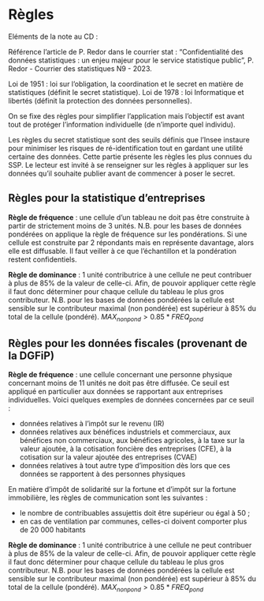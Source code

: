 # Règles {#sec-regles}

Eléments de la note au CD :

Référence l'article de P. Redor dans le courrier stat : "Confidentialité des données statistiques : un enjeu majeur pour le service statistique public", P. Redor - Courrier des statistiques N9 - 2023.

Loi de 1951 : loi sur l'obligation, la coordination et le secret en matière de statistiques (définit le secret statistique).
Loi de 1978 : loi Informatique et libertés (définit la protection des données personnelles).

On se fixe des règles pour simplifier l'application mais l'objectif est avant tout de protéger l'information individuelle (de n'importe quel individu).

Les règles du secret statistique sont des seuils définis que l'Insee instaure pour minimiser les risques de ré-identification tout en gardant une utilité certaine des données. Cette partie présente les règles les plus connues du SSP. Le lecteur est invité à se renseigner sur les règles à appliquer sur les données qu'il souhaite publier avant de commencer à poser le secret.

## Règles pour la statistique d'entreprises

**Règle de fréquence** : une cellule d'un tableau ne doit pas être construite à partir de strictement moins de 3 unités. N.B. pour les bases de données pondérées on applique la règle de fréquence sur les pondérations. Si une cellule est construite par 2 répondants mais en représente davantage, alors elle est diffusable. Il faut veiller à ce que l'échantillon et la pondération restent confidentiels.

**Règle de dominance** : 1 unité contributrice à une cellule ne peut contribuer à plus de 85% de la valeur de celle-ci. Afin, de pouvoir appliquer cette règle il faut donc déterminer pour chaque cellule du tableau le plus gros contributeur. N.B. pour les bases de données pondérées la cellule est sensible sur le contributeur maximal (non pondérée) est supérieur à 85% du total de la cellule (pondéré). $MAX_{nonpond} > 0.85*FREQ_{pond}$

## Règles pour les données fiscales (provenant de la DGFiP)

**Règle de fréquence** : une cellule concernant une personne physique concernant moins de 11 unités ne doit pas être diffusée. Ce seuil est appliqué en particulier aux données se rapportant aux entreprises individuelles. Voici quelques exemples de données concernées par ce seuil :

-   données relatives à l'impôt sur le revenu (IR)
-   données relatives aux bénéfices industriels et commerciaux, aux bénéfices non commerciaux, aux bénéfices agricoles, à la taxe sur la valeur ajoutée, à la cotisation foncière des entreprises (CFE), à la cotisation sur la valeur ajoutée des entreprises (CVAE)
-   données relatives à tout autre type d'imposition dès lors que ces données se rapportent à des personnes physiques

En matière d'impôt de solidarité sur la fortune et d'impôt sur la fortune immobilière, les règles de communication sont les suivantes :

-   le nombre de contribuables assujettis doit être supérieur ou égal à 50 ;
-   en cas de ventilation par communes, celles-ci doivent comporter plus de 20 000 habitants

**Règle de dominance** : 1 unité contributrice à une cellule ne peut contribuer à plus de 85% de la valeur de celle-ci. Afin, de pouvoir appliquer cette règle il faut donc déterminer pour chaque cellule du tableau le plus gros contributeur. N.B. pour les bases de données pondérées la cellule est sensible sur le contributeur maximal (non pondérée) est supérieur à 85% du total de la cellule (pondéré). $MAX_{nonpond} > 0.85*FREQ_{pond}$
